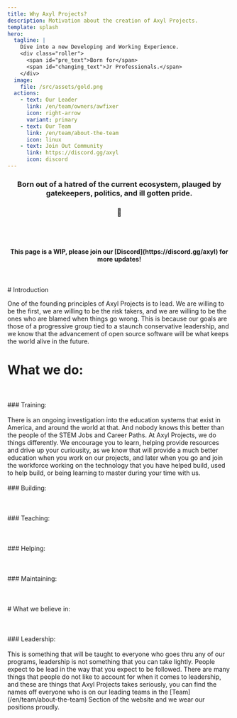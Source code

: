 ```yaml
---
title: Why Axyl Projects?
description: Motivation about the creation of Axyl Projects.
template: splash
hero:
  tagline: |
    Dive into a new Developing and Working Experience.
    <div class="roller">
      <span id="pre_text">Born for</span>
      <span id="changing_text">Jr Professionals.</span>
    </div>
  image:
    file: /src/assets/gold.png
  actions:
    - text: Our Leader
      link: /en/team/owners/awfixer
      icon: right-arrow
      variant: primary
    - text: Our Team
      link: /en/team/about-the-team
      icon: linux
    - text: Join Out Community
      link: https://discord.gg/axyl
      icon: discord
---
```



<h3 align="center">
  Born out of a hatred of the current ecosystem, plauged by gatekeepers, politics, and ill gotten pride.
</h3>
<h3 align="center">
  🏅
</h3>
<br>

</br>
<h4 align="center"> This page is a WIP, please join our [Discord](https://discord.gg/axyl) for more updates!</h4>
<br>

</br>
# Introduction

One of the founding principles of Axyl Projects is to lead. We are willing to be the first, we are willing
to be the risk takers, and we are willing to be the ones who are blamed when things go wrong. This is because our
goals are those of a progressive group tied to a staunch conservative leadership, and we know that the advancement
of open source software will be what keeps the world alive in the future.

# What we do:
<br>
</br>
### Training:
<br>
</br>
There is an ongoing investigation into the education systems that exist in America, and around the world at that.
And nobody knows this better than the people of the STEM Jobs and Career Paths. At Axyl Projects, we do things differently.
We encourage you to learn, helping provide resources and drive up your curiousity, as we know that will provide a much
better education when you work on our projects, and later when you go and join the workforce working on the technology
that you have helped build, used to help build, or being learning to master during your time with us.
<br>
</br>
### Building:
<br>
</br>

<br>
</br>
### Teaching:
<br>
</br>

<br>
</br>
### Helping:
<br>
</br>

<br>
</br>
### Maintaining:
<br>
</br>

<br>
</br>
# What we believe in:
<br>
</br>

<br>
</br>
### Leadership:
<br>
</br>
This is something that will be taught to everyone who goes thru any of our programs, leadership is not something that
you can take lightly. People expect to be lead in the way that you expect to be followed. There are many things that people
do not like to account for when it comes to leadership, and these are things that Axyl Projects takes seriously, you can
find the names off everyone who is on our leading teams in the [Team](/en/team/about-the-team) Section of the website
and we wear our positions proudly.

<ImageComponent />
<ScriptWorkaround />
